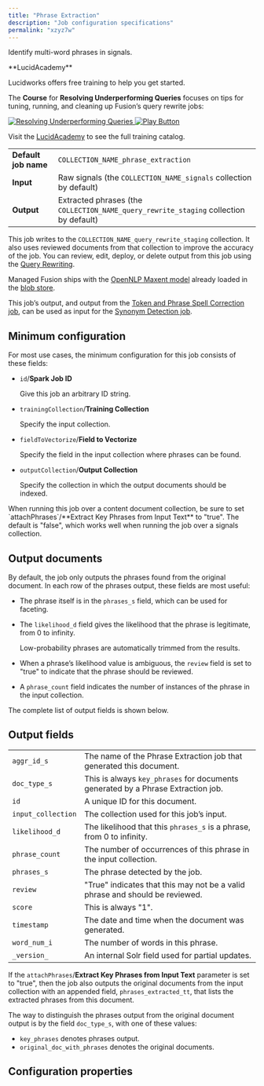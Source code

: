 ```yaml
---
title: "Phrase Extraction"
description: "Job configuration specifications"
permalink: "xzyz7w"
---
```


Identify multi-word phrases in signals.

<Note>
**LucidAcademy**

Lucidworks offers free training to help you get started.

The **Course** for **Resolving Underperforming Queries** focuses on tips for tuning, running, and cleaning up Fusion’s query rewrite jobs:

<Frame>
  <a href="https://academy.lucidworks.com/resolving-underperforming-queries-with-query-rewriting-jobs" target="_blank">
    <div class="note-image-wrapper">
      <img noZoom src="/assets/images/training-covers/resolving-underperforming-queries.png" alt="Resolving Underperforming Queries" class="note-image" />
      <img noZoom src="/images/play-btn.svg" alt="Play Button" class="note-image-overlay" />
    </div>
  </a>
</Frame>


Visit the [LucidAcademy](https://academy.lucidworks.com) to see the full training catalog.
</Note>

|  |  |
| --- | --- |
| **Default job name** | `COLLECTION_NAME_phrase_extraction` |
| **Input** | Raw signals (the `COLLECTION_NAME_signals` collection by default) |
| **Output** | Extracted phrases (the `COLLECTION_NAME_query_rewrite_staging` collection by default) |



This job writes to the `COLLECTION_NAME_query_rewrite_staging` collection. It also uses reviewed documents from that collection to improve the accuracy of the job. You can review, edit, deploy, or delete output from this job using the [Query Rewriting](/managed-fusion/5.9/tw7rlx/query-rewriting).

Managed Fusion ships with the [OpenNLP Maxent model](http://opennlp.sourceforge.net/models-1.5/en-pos-maxent.bin) already loaded in the [blob store](/managed-fusion/5.9/03ti2e/blob-storage).

This job’s output, and output from the [Token and Phrase Spell Correction job](/managed-fusion/5.9/9pf532/token-and-phrase-spell-correction-job), can be used as input for the [Synonym Detection job](/managed-fusion/5.9/a2jy7t/synonym-detection-jobs).

## Minimum configuration

For most use cases, the minimum configuration for this job consists of these fields:

* `id`/**Spark Job ID**

  Give this job an arbitrary ID string.
* `trainingCollection`/**Training Collection**

  Specify the input collection.
* `fieldToVectorize`/**Field to Vectorize**

  Specify the field in the input collection where phrases can be found.
* `outputCollection`/**Output Collection**

  Specify the collection in which the output documents should be indexed.

<Tip>
When running this job over a content document collection, be sure to set `attachPhrases`/**Extract Key Phrases from Input Text** to "true". The default is "false", which works well when running the job over a signals collection.
</Tip>



## Output documents

By default, the job only outputs the phrases found from the original document. In each row of the phrases output, these fields are most useful:

* The phrase itself is in the `phrases_s` field, which can be used for faceting.
* The `likelihood_d` field gives the likelihood that the phrase is legitimate, from 0 to infinity.

  Low-probability phrases are automatically trimmed from the results.
* When a phrase’s likelihood value is ambiguous, the `review` field is set to "true" to indicate that the phrase should be reviewed.
* A `phrase_count` field indicates the number of instances of the phrase in the input collection.

The complete list of output fields is shown below.

## Output fields

|  |  |
| --- | --- |
| `aggr_id_s` | The name of the Phrase Extraction job that generated this document. |
| `doc_type_s` | This is always `key_phrases` for documents generated by a Phrase Extraction job. |
| `id` | A unique ID for this document. |
| `input_collection` | The collection used for this job’s input. |
| `likelihood_d` | The likelihood that this `phrases_s` is a phrase, from 0 to infinity. |
| `phrase_count` | The number of occurrences of this phrase in the input collection. |
| `phrases_s` | The phrase detected by the job. |
| `review` | "True" indicates that this may not be a valid phrase and should be reviewed. |
| `score` | This is always "1". |
| `timestamp` | The date and time when the document was generated. |
| `word_num_i` | The number of words in this phrase. |
| `_version_` | An internal Solr field used for partial updates. |

If the `attachPhrases`/**Extract Key Phrases from Input Text** parameter is set to "true", then the job also outputs the original documents from the input collection with an appended field, `phrases_extracted_tt`, that lists the extracted phrases from this document.

The way to distinguish the phrases output from the original document output is by the field `doc_type_s`, with one of these values:

* `key_phrases` denotes phrases output.
* `original_doc_with_phrases` denotes the original documents.

## Configuration properties


<SchemaParamFields schema={schema}/>